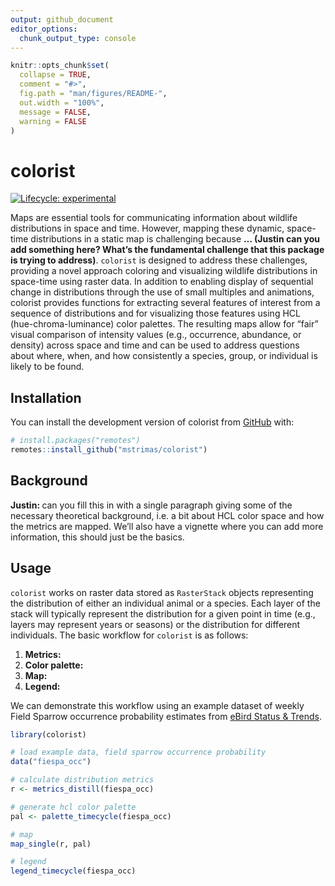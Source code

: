 ```yaml
---
output: github_document
editor_options: 
  chunk_output_type: console
---
```


```r
knitr::opts_chunk$set(
  collapse = TRUE,
  comment = "#>",
  fig.path = "man/figures/README-",
  out.width = "100%",
  message = FALSE,
  warning = FALSE
)
```

# colorist

<!-- badges: start -->
[![Lifecycle: experimental](https://img.shields.io/badge/lifecycle-experimental-orange.svg)](https://www.tidyverse.org/lifecycle/#experimental)
<!-- badges: end -->

Maps are essential tools for communicating information about wildlife distributions in space and time. However, mapping these dynamic, space-time distributions in a static map is challenging because **... (Justin can you add something here? What's the fundamental challenge that this package is trying to address)**. `colorist` is designed to address these challenges, providing a novel approach coloring and visualizing wildlife distributions in space-time using raster data. In addition to enabling display of sequential change in distributions through the use of small multiples and animations, colorist provides functions for extracting several features of interest from a sequence of distributions and for visualizing those features using HCL (hue-chroma-luminance) color palettes. The resulting maps allow for "fair" visual comparison of intensity values (e.g., occurrence, abundance, or density) across space and time and can be used to address questions about where, when, and how consistently a species, group, or individual is likely to be found.

## Installation

You can install the development version of colorist from [GitHub](https://github.com/mstrimas/colorist) with:

```r
# install.packages("remotes")
remotes::install_github("mstrimas/colorist")
```

## Background

**Justin: ** can you fill this in with a single paragraph giving some of the necessary theoretical background, i.e. a bit about HCL color space and how the metrics are mapped. We'll also have a vignette where you can add more information, this should just be the basics.

## Usage

`colorist` works on raster data stored as `RasterStack` objects representing the distribution of either an individual animal or a species. Each layer of the stack will typically represent the distribution for a given point in time (e.g., layers may represent years or seasons) or the distribution for different individuals. The basic workflow for `colorist` is as follows:

1. **Metrics:** 
2. **Color palette:**
3. **Map:**
4. **Legend:**

We can demonstrate this workflow using an example dataset of weekly Field Sparrow occurrence probability estimates from [eBird Status & Trends](https://ebird.org/science/status-and-trends).

```r
library(colorist)

# load example data, field sparrow occurrence probability
data("fiespa_occ")

# calculate distribution metrics
r <- metrics_distill(fiespa_occ)

# generate hcl color palette
pal <- palette_timecycle(fiespa_occ)

# map
map_single(r, pal)

# legend
legend_timecycle(fiespa_occ)
```
